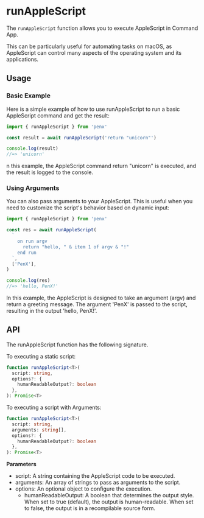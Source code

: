 # runAppleScript

The `runAppleScript` function allows you to execute AppleScript in Command App.

This can be particularly useful for automating tasks on macOS, as AppleScript can control many aspects of the operating system and its applications.

## Usage

### Basic Example

Here is a simple example of how to use runAppleScript to run a basic AppleScript command and get the result:

```ts
import { runAppleScript } from 'penx'

const result = await runAppleScript('return "unicorn"')

console.log(result)
//=> 'unicorn'
```

n this example, the AppleScript command return "unicorn" is executed, and the result is logged to the console.

### Using Arguments

You can also pass arguments to your AppleScript. This is useful when you need to customize the script's behavior based on dynamic input:

```ts
import { runAppleScript } from 'penx'

const res = await runAppleScript(
  `
    on run argv
      return "hello, " & item 1 of argv & "!"
    end run
  `,
  ['PenX'],
)

console.log(res)
//=> 'hello, PenX!'
```

In this example, the AppleScript is designed to take an argument (argv) and return a greeting message. The argument 'PenX' is passed to the script, resulting in the output 'hello, PenX!'.

## API

The runAppleScript function has the following signature.

To executing a static script:

```ts
function runAppleScript<T>(
  script: string,
  options?: {
    humanReadableOutput?: boolean
  },
): Promise<T>
```

To executing a script with Arguments:

```ts
function runAppleScript<T>(
  script: string,
  arguments: string[],
  options?: {
    humanReadableOutput?: boolean
  },
): Promise<T>
```

**Parameters**

- script: A string containing the AppleScript code to be executed.
- arguments: An array of strings to pass as arguments to the script.
- options: An optional object to configure the execution.
  - humanReadableOutput: A boolean that determines the output style. When set to true (default), the output is human-readable. When set to false, the output is in a recompilable source form.
